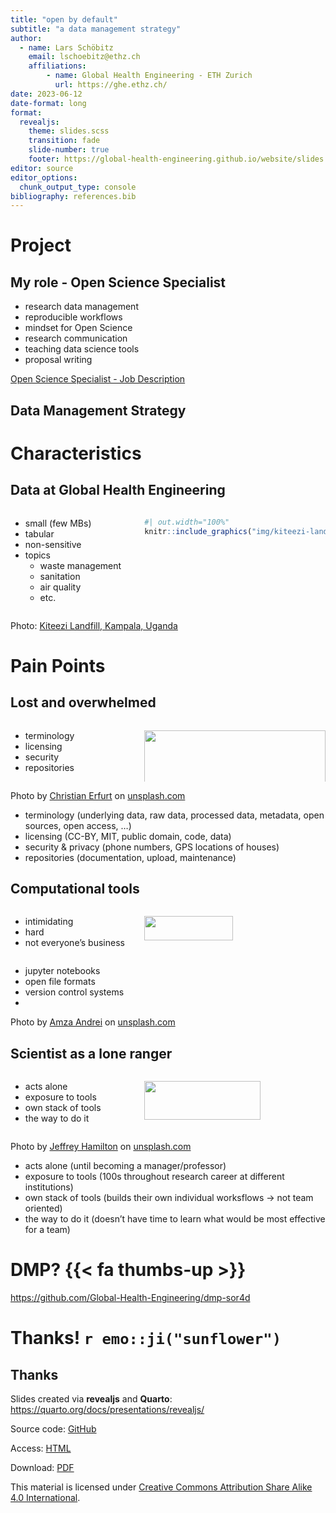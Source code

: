```yaml
---
title: "open by default"
subtitle: "a data management strategy"
author: 
  - name: Lars Schöbitz
    email: lschoebitz@ethz.ch
    affiliations:
        - name: Global Health Engineering - ETH Zurich
          url: https://ghe.ethz.ch/
date: 2023-06-12
date-format: long
format: 
  revealjs: 
    theme: slides.scss
    transition: fade
    slide-number: true
    footer: https://global-health-engineering.github.io/website/slides.html
editor: source
editor_options: 
  chunk_output_type: console
bibliography: references.bib
---
```


# Project {background-color="#0F4C81"}

## My role - **Open Science Specialist**

-   research data management
-   reproducible workflows
-   mindset for Open Science
-   research communication
-   teaching data science tools
-   proposal writing

::: footer
[Open Science Specialist - Job Description](https://github.com/Global-Health-Engineering/job-descriptions/tree/main/open-science-specialist)
:::

## Data Management Strategy {background-image="img/ghe-rdm-workflow-12.drawio.svg" background-size="1200px"}

# Characteristics {background-color="#0F4C81"}

## Data at Global Health Engineering

::: columns
::: {.column width="40%"}
-   small (few MBs)
-   tabular
-   non-sensitive
-   topics
    -   waste management
    -   sanitation
    -   air quality
    -   etc.
:::

::: {.column width="60%"}
```r
#| out.width="100%"
knitr::include_graphics("img/kiteezi-landfill-kampala-uganda.jpg")
```
:::
:::

::: footer
Photo: [Kiteezi Landfill, Kampala, Uganda](https://www.flickr.com/photos/110829077@N08/15704065265/in/album-72157649056083306/)
:::

# Pain Points {background-color="#0F4C81"}

## Lost and overwhelmed

:::: {.columns}

::: {.column width="40%"}
- terminology 
- licensing 
- security
- repositories
:::

::: {.column width="60%"}
[![](img/d02/christian-erfurt-sxQz2VfoFBE-unsplash.jpg){fig-alt="Alt text" width=100%}](https://unsplash.com/photos/sxQz2VfoFBE)

:::

::::

::: footer
Photo by [Christian Erfurt](https://unsplash.com/@christnerfurt) on [unsplash.com](https://unsplash.com/photos/sxQz2VfoFBE)
:::



::: {.notes}
- terminology (underlying data, raw data, processed data, metadata, open sources, open access, ...)
- licensing (CC-BY, MIT, public domain, code, data)
- security & privacy (phone numbers, GPS locations of houses)
- repositories (documentation, upload, maintenance)
:::

## Computational tools

:::: {.columns}

::: {.column width="40%"}
- intimidating
- hard
- not everyone's business
:::

::: {.column width="60%"}
[![](img/d02/amza-andrei-uxSKI3u-MOg-unsplash.jpg){fig-alt="Alt text" width=70%}](https://unsplash.com/photos/uxSKI3u-MOg)
:::

::::

::: {.notes}
- jupyter notebooks
- open file formats
- version control systems
- 
:::

::: footer
Photo by [Amza Andrei](https://unsplash.com/@pistos) on [unsplash.com](https://unsplash.com/photos/uxSKI3u-MOg)
:::

## Scientist as a lone ranger

:::: {.columns}

::: {.column width="40%"}
- acts alone
- exposure to tools
- own stack of tools
- the way to do it
:::

::: {.column width="60%"}
[![](img/d02/jeffrey-hamilton-pYUvFge4O9k-unsplash.jpg){fig-alt="Lone bird on top of a dead tree." width=80%}](https://unsplash.com/photos/pYUvFge4O9k)
:::

::::

::: footer
Photo by [Jeffrey Hamilton](https://unsplash.com/@pistos) on [unsplash.com](https://unsplash.com/photos/pYUvFge4O9k)
:::

::: {.notes}
- acts alone (until becoming a manager/professor)
- exposure to tools (100s throughout research career at different institutions)
- own stack of tools (builds their own individual worksflows -> not team oriented)
- the way to do it (doesn't have time to learn what would be most effective for a team)
:::

# DMP? {{< fa thumbs-up >}}

[https://github.com/Global-Health-Engineering/dmp-sor4d](https://github.com/Global-Health-Engineering/dmp-sor4d){preview-link="true"}

# Thanks! `r emo::ji("sunflower")`  {background-color="#0F4C81"}

## Thanks

Slides created via **revealjs** and **Quarto**: [https://quarto.org/docs/presentations/revealjs/](https://quarto.org/docs/presentations/revealjs/)

Source code: [GitHub](https://github.com/Global-Health-Engineering/website/blob/main/slides/d02-eth-rdm-summer-2023.qmd)
 
Access: [HTML](    footer: https://global-health-engineering.github.io/website/slides.html)

Download: [PDF](https://github.com/Global-Health-Engineering/website/blob/main/slides/d02-eth-rdm-summer-2023.pdf)
  
This material is licensed under [Creative Commons Attribution Share Alike 4.0 International](https://creativecommons.org/licenses/by-sa/4.0/). 